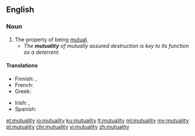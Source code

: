 ==English==

===Noun===
{{en-noun|~|mutualities}}

# The property of being [[mutual]].
#* ''The '''mutuality''' of mutually assured destruction is key to its function as a deterrent.''

====Translations====
{{trans-top|the property of being mutual}}
* Finnish: {{t+|fi|molemminpuolisuus}}, {{t+|fi|vastavuoroisuus}}
* French: {{t+|fr|mutualité|f}}
* Greek: {{t+|el|αμοιβαιότητα|f}}
{{trans-mid}}
* Irish: {{t|ga|cómhalartacht|f}}, {{t|ga|frithpháirteachas|m}} {{qualifier|commerce, finance}}
* Spanish: {{t+|es|mutualidad|f}}
{{trans-bottom}}

[[et:mutuality]]
[[io:mutuality]]
[[ku:mutuality]]
[[lt:mutuality]]
[[ml:mutuality]]
[[my:mutuality]]
[[pl:mutuality]]
[[chr:mutuality]]
[[vi:mutuality]]
[[zh:mutuality]]